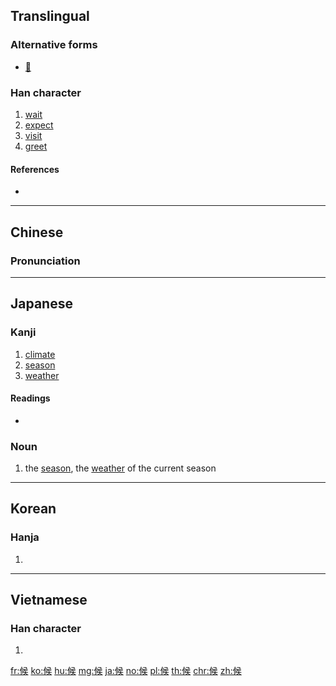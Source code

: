 {{also|侯}}
==Translingual==

===Alternative forms===
* [[𠊱]]

===Han character===
{{Han char|rn=9|rad=人|as=08|sn=10|four=27234|canj=OLNK|ids=⿰⿰亻丨⿱⿱𠃍一矢,⿰⿰亻丨⿱⿱乛一矢}}

# [[wait]]
# [[expect]]
# [[visit]]
# [[greet]]

====References====
* {{Han ref|kx=0108.040|dkj=00775|dj=0229.150|hdz=10178.050|uh=5019|ud=20505|bh=ADD4|bd=44500}}

----

==Chinese==
{{zh-forms}}

===Pronunciation===
{{zh-pron
|m=hou,hòu
|c=hau6
|mn=hāu
|mc=
|oc=y
|ma=
|cat=v}}

----

==Japanese==

===Kanji===
{{ja-kanji|grade=4|rs=人08}}

# [[climate]]
# [[season]]
# [[weather]]

====Readings====
* {{ja-readings|goon=[[ぐ]] (gu) {{non-joyo-reading}}|kanon=[[こう]] (kō)|kun=[[そうろう]] (sōrō), [[うかがう]] (ukagau), [[さぶらう]] (saburau)}}

===Noun===
{{ja-noun|こう}}

# {{context|literary|lang=ja|sort=こう}} the [[season]], the [[weather]] of the current season

----

==Korean==

===Hanja===
{{ko-hanja|hangeul=후|rv=hu|mr=hu}}

# {{defn|lang=ko|sort=人08}}

----

==Vietnamese==

===Han character===
{{vi-hantu|[[hậu]], [[hầu]], [[thoắng]]|rs=人08}}

# {{defn|lang=vi|sort=人08}}

[[fr:候]]
[[ko:候]]
[[hu:候]]
[[mg:候]]
[[ja:候]]
[[no:候]]
[[pl:候]]
[[th:候]]
[[chr:候]]
[[zh:候]]